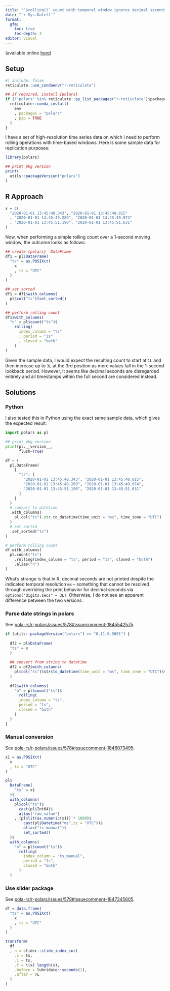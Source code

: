 ```yaml
---
title: "`$rolling()` count with temporal window ignores decimal seconds"
date: "`r Sys.Date()`"
format: 
  gfm:
    toc: true
    toc-depth: 3
editor: visual
---
```


(available online [here](https://github.com/pola-rs/r-polars/issues/578))


## Setup

```r
#| include: false
reticulate::use_condaenv("r-reticulate")

## if required, install {polars}
if (!"polars" %in% reticulate::py_list_packages("r-reticulate")$package) {
  reticulate::conda_install(
    env
    , packages = "polars"
    , pip = TRUE
  )
}

```

I have a set of high-resolution time series data on which I need to perform rolling operations with time-based windows. Here is some sample data for replication purposes:

```r
library(polars)

## print pkg version
print(
  utils::packageVersion("polars")
)

```


## R Approach

```r
x = c(
  "2020-01-01 13:45:48.343", "2020-01-01 13:45:48.815"
  , "2020-01-01 13:45:49.289", "2020-01-01 13:45:49.974"
  , "2020-01-01 13:45:51.190", "2020-01-01 13:45:51.631"
)

```

Now, when performing a simple rolling count over a 1-second moving window, the outcome looks as follows:

```r
## create {polars} `DataFrame`
df1 = pl$DataFrame(
  "ts" = as.POSIXct(
    x
    , tz = "UTC"
  )
)

## set sorted
df1 = df1$with_columns(
  pl$col("ts")$set_sorted()
)

## perform rolling count
df1$with_columns(
  "n" = pl$count("ts")$
    rolling(
      index_column = "ts"
      , period = "1s"
      , closed = "both"
    )
)

```

Given the sample data, I would expect the resulting count to start at `1L` and then increase up to `3L` at the 3rd position as more values fall in the 1-second lookback period. However, it seems like decimal seconds are disregarded entirely and all timestamps within the full second are considered instead.


## Solutions

### Python

I also tested this in Python using the exact same sample data, which gives the expected result:

```python
import polars as pl

## print pkg version
print(pl.__version__, 
      flush=True)

```

```python
df = (
  pl.DataFrame(
    {
      "ts": [
        "2020-01-01 13:45:48.343", "2020-01-01 13:45:48.815", 
        "2020-01-01 13:45:49.289", "2020-01-01 13:45:49.974", 
        "2020-01-01 13:45:51.190", "2020-01-01 13:45:51.631"
      ]
    }
  )
  # convert to datetime
  .with_columns(
    pl.col("ts").str.to_datetime(time_unit = "ms", time_zone = "UTC")
  )
  # set sorted
  .set_sorted("ts")
)

# perform rolling count
df.with_columns(
  pl.count("ts")
    .rolling(index_column = "ts", period = "1s", closed = "both")
    .alias("n")
)

```

What's strange is that in R, decimal seconds are not printed despite the indicated temporal resolution `ms` &ndash; something that cannot be resolved through overriding the print behavior for decimal seconds via `options("digits.secs" = 3L)`. Otherwise, I do not see an apparent difference between the two versions.


### Parse date strings in polars

See [pola-rs/r-polars/issues/578#issuecomment-1845542575](https://github.com/pola-rs/r-polars/issues/578#issuecomment-1845542575).

```r
if (utils::packageVersion("polars") >= "0.11.0.9001") {
  
  df2 = pl$DataFrame(
  "ts" = x
  )
  
  ## convert from string to datetime
  df2 = df2$with_columns(
    pl$col("ts")$str$to_datetime(time_unit = "ms", time_zone = "UTC")$set_sorted()
  )
  
  df2$with_columns(
    "n" = pl$count("ts")$
      rolling(
      index_column = "ts",
      period = "1s",
      closed = "both"
    )
  )
}

```

### Manual conversion

See [pola-rs/r-polars/issues/578#issuecomment-1846073495](https://github.com/pola-rs/r-polars/issues/578#issuecomment-1846073495).

```r
x1 = as.POSIXct(
  x
  , tz = "UTC"
)

pl$
  DataFrame(
    "ts" = x1
  )$
  with_columns(
    pl$col("ts")$
      cast(pl$Int64)$
      alias("raw_value")
    , (pl$lit(as.numeric(x1)) * 1000)$
        cast(pl$Datetime("ms",tz = "UTC"))$
        alias("ts_manual")$
        set_sorted()
  )$
  with_columns(
    "n" = pl$count("ts")$
      rolling(
        index_column = "ts_manual",
        period = "1s",
        closed = "both"
      )
  )

```


### Use slider package

See [pola-rs/r-polars/issues/578#issuecomment-1847345605](https://github.com/pola-rs/r-polars/issues/578#issuecomment-1847345605).

```r
df = data.frame(
  "ts" = as.POSIXct(
    x
    , tz = "UTC"
  )
)

transform(
  df
  , n = slider::slide_index_int(
    .x = ts,
    .i = ts,
    .f = \(x) length(x),
    .before = lubridate::seconds(1),
    .after = 0L
  )
)

```
